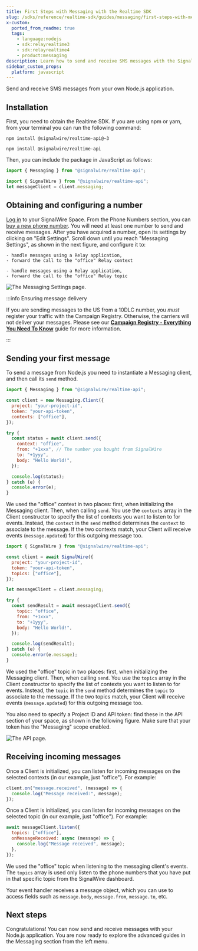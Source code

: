 ```yaml
---
title: First Steps with Messaging with the Realtime SDK
slug: /sdks/reference/realtime-sdk/guides/messaging/first-steps-with-messaging
x-custom:
  ported_from_readme: true
  tags:
    - language:nodejs
    - sdk:relayrealtime3
    - sdk:relayrealtime4
    - product:messaging
description: Learn how to send and receive SMS messages with the SignalWire Realtime SDK.
sidebar_custom_props:
  platform: javascript
---
```





<LangSwitchMessage />

Send and receive SMS messages from your own Node.js application.

## Installation

First, you need to obtain the Realtime SDK. If you are using npm or yarn, from
your terminal you can run the following command:

<Language groupId="relay_version">
<LangItem value="relayv3">

```shell npm2yarn
npm install @signalwire/realtime-api@~3
```

</LangItem>
<LangItem value="relayv4">

```shell npm2yarn
npm install @signalwire/realtime-api
```

</LangItem>
</Language>

Then, you can include the package in JavaScript as follows:

<Language groupId="relay_version">
<LangItem value="relayv3">

```js
import { Messaging } from "@signalwire/realtime-api";
```

</LangItem>
<LangItem value="relayv4">

```js
import { SignalWire } from "@signalwire/realtime-api";
let messageClient = client.messaging;
```

</LangItem>
</Language>

## Obtaining and configuring a number

[Log in](https://signalwire.com/signin) to your SignalWire Space.
From the Phone Numbers section, you can
[buy a new phone number](/platform/phone-numbers/getting-started/buying-a-phone-number).
You will need at least one number to send and receive messages.
After you have acquired a number, open its settings by clicking on "Edit Settings".
Scroll down until you reach "Messaging Settings", as shown in the next figure, and configure it to:

<Language groupId="relay_version">
  <LangItem value="relayv3">

    - handle messages using a Relay application,
    - forward the call to the "office" Relay context

  </LangItem>
  <LangItem value="relayv4">

    - handle messages using a Relay application,
    - forward the call to the "office" Relay topic

  </LangItem>
</Language>

<Frame caption="Number configuration setting for handling Messages.">

![The Messaging Settings page.](@image/dashboard/relay/app-message-handler.webP)

</Frame>


<TopicExplanation />

:::info Ensuring message delivery

If you are sending messages to the US from a 10DLC number, you _must_ register your traffic with the Campaign Registry.
Otherwise, the carriers will not deliver your messages.
Please see our [**Campaign Registry - Everything You Need To Know**](/messaging/get-started/campaign-registry)
guide for more information.

:::

## Sending your first message

To send a message from Node.js you need to instantiate a Messaging client, and then call its `send` method.

<Tabs groupId="relay_version" queryString>
<TabItem value="relayv3" label="Relay V3">

```js
import { Messaging } from "@signalwire/realtime-api";

const client = new Messaging.Client({
  project: "your-project-id",
  token: "your-api-token",
  contexts: ["office"],
});

try {
  const status = await client.send({
    context: "office",
    from: "+1xxx", // The number you bought from SignalWire
    to: "+1yyy",
    body: "Hello World!",
  });

  console.log(status);
} catch (e) {
  console.error(e);
}
```

We used the "office" context in two places:
first, when initializing the Messaging client.
Then, when calling `send`.
You use the `contexts` array in the Client constructor to specify the list of contexts you want to listen to for events.
Instead, the `context` in the `send` method determines the `context` to associate to the message.
If the two contexts match, your Client will receive events (`message.updated`) for this outgoing message too.

</TabItem>
<TabItem value="relayv4" label="Relay V4">

```js
import { SignalWire } from "@signalwire/realtime-api";

const client = await SignalWire({
  project: "your-project-id",
  token: "your-api-token",
  topics: ["office"],
});

let messageClient = client.messaging;

try {
  const sendResult = await messageClient.send({
    topic: "office",
    from: "+1xxx",
    to: "+1yyy",
    body: "Hello World!",
  });

  console.log(sendResult);
} catch (e) {
  console.error(e.message);
}
```

We used the "office" topic in two places: first, when initializing the
Messaging client. Then, when calling `send`. You use the `topics` array in the
Client constructor to specify the list of contexts you want to listen to for
events. Instead, the `topic` in the `send` method determines the `topic` to
associate to the message. If the two topics match, your Client will receive
events (`message.updated`) for this outgoing message too.

</TabItem>
</Tabs>

You also need to specify a Project ID and API token: find these in the API
section of your space, as shown in the following figure. Make sure that your
token has the "Messaging" scope enabled.

<Frame caption="You can find your Project ID and Token from the API tab in your SignalWire Space. Make sure your token has the 'Messaging' scope enabled." >

![The API page.](@image/dashboard/credentials/api-credentials.webP)

</Frame>

## Receiving incoming messages

<Language groupId="relay_version">
<LangItem value="relayv3">

Once a Client is initialized, you can listen for incoming messages on the
selected contexts (in our example, just "office"). For example:

```js
client.on("message.received", (message) => {
  console.log("Message received:", message);
});
```

</LangItem>
<LangItem value="relayv4">

Once a Client is initialized, you can listen for incoming messages on the
selected topic (in our example, just "office"). For example:

```js
await messageClient.listen({
  topics: ["office"],
  onMessageReceived: async (message) => {
    console.log("Message received", message);
  },
});
```

We used the "office" topic when listening to the messaging client's events.
The `topics` array is used only listen to the phone numbers that you have
put in that specific topic from the SignalWire dashboard.

</LangItem>
</Language>

Your event handler receives a message object, which you can use to access fields
such as `message.body`, `message.from`, `message.to`, etc.

## Next steps

Congratulations!
You can now send and receive messages with your Node.js application.
You are now ready to explore the advanced guides in the Messaging section from the left menu.
